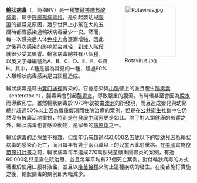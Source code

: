 <div style="float:right;margin-left:0.5em;">
[[File:Rotavirus.jpg|140px]]
</div>

'''[[輪狀病毒|輪狀病毒]]'''（{{lang|en|Rotavirus}}，簡稱RV）是一種[[雙鏈核糖核酸病毒|雙鏈核糖核酸病毒]]，屬于[[呼腸孤病毒科|呼腸孤病毒科]]，是引起嬰幼兒[[腹瀉|腹瀉]]的最常見原因，幾乎世界上小孩在大約五歲時都曾感染過輪狀病毒至少一次。然而，每一次感染后人体[[免疫力|免疫力]]會逐漸增強，因此之後再次感染的影响就会减轻，到成人階段就很少受其影響。輪狀病毒總共有八個[[種|種]]，以英文字母編號為A、B、C、D、E、F、G與H。其中，A種是最為常見的一種，超過90%人類輪狀病毒感染是由該種造成。

輪狀病毒是藉由[[糞口途徑|糞口途徑]]傳染的。它會感染與[[小腸|小腸]]壁上的{{le|腸黏膜細胞|enterocyte}}並且產生[[腸毒素|腸毒素]]（enterotoxin），腸毒素會引起[[腸胃炎|腸胃炎]]，導致嚴重的腹瀉，有時候甚至會因為[[脫水|脫水]]而導致死亡。雖然輪狀病毒於1973年就被由[[澳洲|澳洲]]的{{le|露絲·畢夏普|Ruth Bishop}}所發現，而且造成嬰兒與幼兒總計超過50%以上因為嚴重腹瀉而住院治療的案例，但是在[[公共衛生|公共衛生]]社群中它仍然沒有被廣泛地重視，特別是在[[發展中國家|發展中國家]]更是如此。除了對人類健康的影響之外，輪狀病毒也會感染動物，是家畜的[[病原体|病原体]]之一。

輪狀病毒的治療並不複雜，但每年仍有超過450,000名五歲以下的嬰幼兒因為輪狀病毒的感染而死亡，而且每年有幾乎兩百萬以上的兒童因此患重病。在[[美國|美國]]實施[[輪狀病毒疫苗|疫苗施打計畫]]之前，輪狀病毒每年造成270萬個兒童嚴重腸胃炎的案例，有近60,000名兒童需住院治療，並且每年平均有37個死亡案例。對付輪狀病毒的方式著重於使用口服补液盐，並且以[[疫苗接種|疫苗接種]]來防止這種疾病的發生。在疫苗施打實施之後，輪狀病毒的病例即大幅減少。